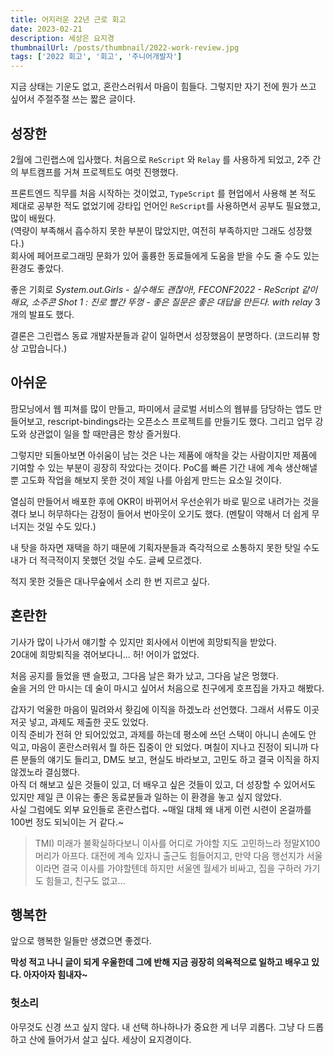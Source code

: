 ```yaml
---
title: 어지러운 22년 근로 회고
date: 2023-02-21
description: 세상은 요지경
thumbnailUrl: /posts/thumbnail/2022-work-review.jpg
tags: ['2022 회고', '회고', '주니어개발자']
---
```


지금 상태는 기운도 없고, 혼란스러워서 마음이 힘들다. 그렇지만 자기 전에 뭔가 쓰고 싶어서 주절주절 쓰는 짧은 글이다.

## 성장한

2월에 그린랩스에 입사했다. 처음으로 `ReScript` 와 `Relay` 를 사용하게 되었고, 2주 간의 부트캠프를 거쳐 프로젝트도 여럿 진행했다.

프론트엔드 직무를 처음 시작하는 것이었고, `TypeScript` 를 현업에서 사용해 본 적도 제대로 공부한 적도 없었기에 강타입 언어인 `ReScript`를 사용하면서 공부도 필요했고, 많이 배웠다.  
(역량이 부족해서 흡수하지 못한 부분이 많았지만, 여전히 부족하지만 그래도 성장했다.)  
회사에 페어프로그래밍 문화가 있어 훌륭한 동료들에게 도움을 받을 수도 줄 수도 있는 환경도 좋았다.  

좋은 기회로 *System.out.Girls - 실수해도 괜찮아!, FECONF2022 - ReScript 같이 해요, 소주콘 Shot 1 : 진로 빨간 뚜껑 - 좋은 질문은 좋은 대답을 만든다. with relay* 3개의 발표도 했다.

결론은 그린랩스 동료 개발자분들과 같이 일하면서 성장했음이 분명하다. (코드리뷰 항상 고맙습니다.)

## 아쉬운

팜모닝에서 웹 피쳐를 많이 만들고, 파미에서 글로벌 서비스의 웹뷰를 담당하는 앱도 만들어보고, rescript-bindings라는 오픈소스 프로젝트를 만들기도 했다.
그리고 업무 강도와 상관없이 일을 할 때만큼은 항상 즐거웠다.

그렇지만 되돌아보면 아쉬움이 남는 것은 나는 제품에 애착을 갖는 사람이지만 제품에 기여할 수 있는 부분이 굉장히 작았다는 것이다.
PoC를 빠른 기간 내에 계속 생산해낼 뿐 고도화 작업을 해보지 못한 것이 제일 나를 아쉽게 만드는 요소일 것이다.

열심히 만들어서 배포한 후에 OKR이 바뀌어서 우선순위가 바로 밑으로 내려가는 것을 겪다 보니 허무하다는 감정이 들어서 번아웃이 오기도 했다.
(멘탈이 약해서 더 쉽게 무너지는 것일 수도 있다.)

내 탓을 하자면 재택을 하기 때문에 기획자분들과 즉각적으로 소통하지 못한 탓일 수도 내가 더 적극적이지 못했던 것일 수도. 글쎄 모르겠다.

적지 못한 것들은 대나무숲에서 소리 한 번 지르고 싶다.

## 혼란한

기사가 많이 나가서 얘기할 수 있지만 회사에서 이번에 희망퇴직을 받았다.  
20대에 희망퇴직을 겪어보다니... 허! 어이가 없었다.

처음 공지를 들었을 땐 슬펐고, 그다음 날은 화가 났고, 그다음 날은 멍했다.  
술을 거의 안 마시는 데 술이 마시고 싶어서 처음으로 친구에게 호프집을 가자고 해봤다.  

갑자기 억울한 마음이 밀려와서 홧김에 이직을 하겠노라 선언했다. 그래서 서류도 이곳저곳 넣고, 과제도 제출한 곳도 있었다.  
이직 준비가 전혀 안 되어있었고, 과제를 하는데 평소에 쓰던 스택이 아니니 손에도 안 익고, 마음이 혼란스러워서 뭘 하든 집중이 안 되었다.
며칠이 지나고 진정이 되니까 다른 분들의 얘기도 들리고, DM도 보고, 현실도 바라보고, 고민도 하고 결국 이직을 하지 않겠노라 결심했다.  
아직 더 해보고 싶은 것들이 있고, 더 배우고 싶은 것들이 있고, 더 성장할 수 있어서도 있지만 제일 큰 이유는 좋은 동료분들과 일하는 이 환경을 놓고 싶지 않았다.  
사실 그럼에도 외부 요인들로 혼란스럽다. ~매일 대체 왜 내게 이런 시련이 온걸까를 100번 정도 되뇌이는 거 같다.~

> TMI)
> 미래가 불확실하다보니 이사를 어디로 가야할 지도 고민하느라 정말X100 머리가 아프다.
> 대전에 계속 있자니 출근도 힘들어지고, 만약 다음 행선지가 서울이라면 결국 이사를 가야할텐데
> 하지만 서울엔 월세가 비싸고, 집을 구하러 가기도 힘들고, 친구도 없고...

## 행복한

앞으로 행복한 일들만 생겼으면 좋겠다.

**막성 적고 나니 글이 되게 우울한데 그에 반해 지금 굉장히 의욕적으로 일하고 배우고 있다. 아자아자 힘내자~**

### 헛소리

아무것도 신경 쓰고 싶지 않다. 내 선택 하나하나가 중요한 게 너무 괴롭다. 그냥 다 드롭하고 산에 들어가서 살고 싶다. 세상이 요지경이다.